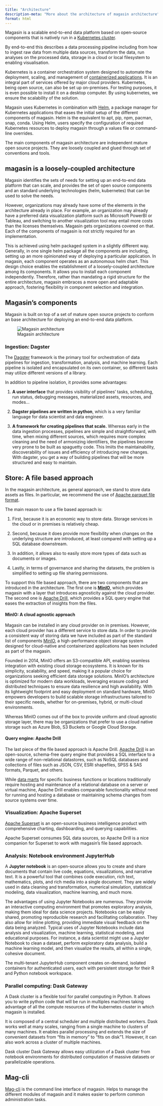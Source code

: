 ```yaml
---
title: "Architecture"
description-meta: "More about the architecture of magasin architecture"
format: html
---
```


Magasin is a scalable end-to-end data platform based on open-source components that is natively run in a [Kubernetes cluster](https://kubernetes.io).

By end-to-end this describes a data processing pipeline including from how to ingest raw data from multiple data sources, transform the data, run analyses on the processed data, storage in a cloud or local filesystem to enabling visualisation.

Kubernetes is a container orchestration system designed to automate the deployment, scaling, and management of [containerized applications](https://kubernetes.io/docs/concepts/overview/#going-back-in-time). It is an integral part of services offered by major cloud providers. Kubernetes, being open source, can also be set up on-premises. For testing purposes, it is even possible to install it on a desktop computer. By using kubernetes, we ensure the scalability of the solution.

Magasin uses Kubernetes in combination with [Helm](https://helm.sh/), a package manager for Kubernetes applications that eases the initial setup of the different components of magasin. Helm is the equivalent to apt, pip, npm, pacman, snap, conda. Using Helm, users specify the configuration of required Kubernetes resources to deploy magasin through a values file or command-line overrides.  

The main components of magasin architecture are independent mature open source projects. They are loosely coupled and glued through set of conventions and tools.

## magasin is a loosely-coupled architecture

Magasin identifies the sets of needs for setting up an end-to-end data platform that can scale, and provides the set of open source components and an standard underlying technologies (helm, kubernetes) that can be used to solve the needs. 

However, organizations may already have some of the elements in the architecture already in place. For example, an organization may already have a preferred data visualization platform such as Microsoft PowerBI or Tableau, and switching to another visualization tool may entail more costs than the licenses themselves. Magasin gets organizations covered on that. Each of the components of magasin is not strictly required for an implementation. 

This is achieved using helm packaged system in a slightly different way. Generally, in one single helm package all the components are including, setting up an more opinionated way of deploying a particular application. In magasin, each component operates as an autonomous helm chart. This design choice enables the establishment of a loosely-coupled architecture among its components. It allows you to install each component independently. Therefore, rather than mandating a rigid structure for the entire architecture, magasin embraces a more open and adaptable approach, fostering flexibility in component selection and integration.


## Magasin's components 

Magasin is built on top of a set of mature open source projects to conform an base architecture for deploying an end-to-end data platform. 

![Magasin architecture](./images/architecture-simplified.svg)


### Ingestion: Dagster
The [Dagster](http://dagster.io) framework is the primary tool for orchestration of data pipelines for ingestion, transformation, analysis, and machine learning. Each pipeline is isolated and encapsulated on its own container, so different tasks may utilize different versions of a library. 

In addition to pipeline isolation, it provides some advantages:

1. **A user interface** that provides visibility of pipelines' tasks, scheduling, run status, debugging messages, materialized assets, resources, and modes...

2. **Dagster pipelines are written in python**, which is a very familiar language for data scientist and data engineer.

3. **A framework for creating pipelines that scale.** Whereas early in the data ingestion processes, pipelines are simple and straightforward, with time, when mixing different sources, which requires more complex cleaning and the need of armonizing identifiiers, the pipelines become very prone to be built as spaguetty code. This lmiits the maintainability, discoverability of issues and efficiency of introducing new changes. With dagster, you get a way of building pipelines that will be more structured and easy to maintain. 

## Store: A file based approach

In the magasin architecture, as general approach, we stand to store data assets as files. In particular, we recommend the use of [Apache parquet file format](https://parquet.apache.org/). 

The main reason to use a file based approach is:

1. First, because it is an economic way to store data. Storage services in the cloud or in premises is relatively cheap. 

2. Second, because it does provide more flexibility when changes on the underlying structure are introduced, at least compared with setting up a SQL database downstream. 

3. In addition, it allows also to easily store more types of data such as documents or images. 

4. Lastly, in terms of governance and sharing the datasets, the problem is simplified to setting up file sharing permissions.

To support this file based approach, there are two components that are introduced in the architecture. The first one is **[MinIO](https://min.io)**, which provides magasin with a layer that introduces agnosticity against the cloud provider. The second one is [Apache Drill](https://drill.apache.org), which provides a SQL query engine that eases the extraction of insights from the files.

#### MinIO: A cloud agnostic approach

Magasin can be installed in any cloud provider on in premises. However, each cloud provider has a different service to store data.  In order to provide a consistent way of storing data we have included as part of the standard list of components [MinIO](https://min.io/), a high-performance object storage system designed for cloud-native and containerized applications has been included as part of the magasin.

Founded in 2014, MinIO offers an S3-compatible API, enabling seamless integration with existing cloud storage ecosystems. It is known for its simplicity, scalability, and speed, making it a popular choice for organizations seeking efficient data storage solutions. MinIO's architecture is optimized for modern data workloads, leveraging erasure coding and distributed techniques to ensure data resilience and high availability. With its lightweight footprint and easy deployment on standard hardware, MinIO empowers developers to build scalable storage infrastructures tailored to their specific needs, whether for on-premises, hybrid, or multi-cloud environments.

Whereas MinIO comes out of the box to provide uniform and cloud agnostic storage layer, there may be organizations that prefer to use a cloud native storage such as Azure Blob, S3 Buckets or Google Cloud Storage. 

#### Query engine: Apache Drill

The last piece of the file based approach is Apache Drill. [Apache Drill](https://drill.apache.org/) is an open-source, schema-free query engine that provides a SQL interface to a wide range of non-relational datastores, such as NoSQL databases and collections of files such as JSON, CSV, ESRI shapefiles, SPSS & SAS formats, Parquet, and others.

While [data marts](https://en.wikipedia.org/wiki/Data_mart) for specific business functions or locations traditionally require hosting and maintenance of a relational database on a server or virtual machine, Apache Drill enables comparable functionality without need for running and hosting a database or maintaining schema changes from source systems over time. 


### Visualization: Apache Superset

[Apache Superset](https://superset.apache.org/) is an open-source business intelligence product with comprehensive charting, dashboarding, and querying capabilities.

Apache Superset consumes SQL data sources, so Apache Drill is a nice companion for Superset to work with magasin's file based approach.

### Analysis: Notebook environment JupyterHub

A **Jupyter notebook** is an open-source allows you to create and share documents that contain live code, equations, visualizations, and narrative text. It is a powerful tool that combines code execution, rich text, mathematics, plots, and rich media into a single document. They are widely used in data cleaning and transformation, numerical simulation, statistical modeling, data visualization, machine learning, and much more.

The advantages of using Jupyter Notebooks are numerous. They provide an interactive computing environment that promotes exploratory analysis, making them ideal for data science projects. Notebooks can be easily shared, promoting reproducible research and facilitating collaboration. They also allow for inline plotting, providing immediate visual feedback on the data being analyzed. Typical uses of Jupyter Notebooks include data analysis and visualization, machine learning, statistical modeling, and educational purposes. For instance, a data scientist might use a Jupyter Notebook to clean a dataset, perform exploratory data analysis, build a machine learning model, and then visualize the results, all within a single, cohesive document.

The multi-tenant JupyterHub component creates on-demand, isolated containers for authenticated users, each with persistent storage for their R and Python notebook workspace. 

### Parallel computing: Dask Gateway

A Dask cluster is a flexible tool for parallel computing in Python. It allows you to write python code that will be run in multiples machines taking advantage of all the compute resources of the kubernetes cluster in which magasin is installed. 

It is composed of a central scheduler and multiple distributed workers. Dask works well at many scales, ranging from a single machine to clusters of many machines. It enables parallel processing and extends the size of convenient datasets from “fits in memory” to "fits on disk"1. However, it can also work across a cluster of multiple machines.

Dask cluster Dask Gateway allows easy utilization of a Dask cluster from notebook environments for distributed computation of massive datasets or parallelizable operations.


## Mag-cli

[Mag-cli](https://github.com/unicef/magasin/tree/main/mag-cli) is the command line interface of magasin. Helps to manage the different modules of magasin and it makes easier to perform common administration tasks. 



